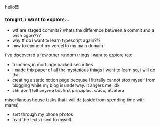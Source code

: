 hello!!!! 

### tonight, i want to explore...
- wtf are staged commits? whats the difference between a commit and a push again???
- why tf do i want to learn typescript again???
- how to connect my vercel to my main domain

i've discovered a few other random things i want to explore too:
- tranches, in mortgage backed securities
- i made this paper of all the mysterious things i want to learn so, i will do that
- creating a static notion page because i literally cannot stop myself from blogging while my blog is underway. it angers me. idk
- shh don't tell anyone but first principles, e/acc, etcetera

miscellanous house tasks that i will do (aside from spending time with mama)
- sort through my phone photos
- read the texts i sent to myself
